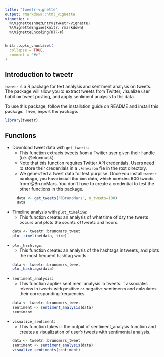 ```yaml
---
title: "tweetr-vignette"
output: rmarkdown::html_vignette
vignette: >
  %\VignetteIndexEntry{tweetr-vignette}
  %\VignetteEngine{knitr::rmarkdown}
  %\VignetteEncoding{UTF-8}
---
```


```r
knitr::opts_chunk$set(
  collapse = TRUE,
  comment = "#>"
)
```

## Introduction to tweetr

`tweetr` is a R package for text analysis and sentiment analysis on
tweets. The package will allow you to extract tweets from Twitter,
visualize user habit on tweet posting, and apply sentiment analysis to
the data.

To use this package, follow the installation guide on README and 
install this package.  Then, import the package.

```r
library(tweetr)
```

## Functions

-   Download tweet data with `get_tweets`:       
    -   This function extracts tweets from a Twitter user given their
        handle (i.e. @elonmusk).
    -   Note that this function requires Twitter API credentials. Users 
        need to store their credentials in a `.Renviron` file in the 
        root directory. 
    -   We generated a tweet data for test purpose. Once you install 
        `tweetr` package, you have install the test data, which contains 
        500 tweets from @BrunoMars. You don't have to create a credential
        to test the other functions in this package.

    ```r
      data <- get_tweets('@BrunoMars', n_tweets=100)
      data
    ```
    
-   Timeline analysis with `plot_timeline`:
    -   This function creates an analysis of what time of day the tweets
        occurs and plots the counts of tweets and hours.
    
    ```r
    data <- tweetr::brunomars_tweet
    plot_timeline(data, time)
    ```

        
-   `plot_hashtags`:
    -   This function creates an analysis of the hashtags in tweets, and
        plots the most frequent hashtag words.
    ```r
    data <- tweetr::brunomars_tweet
    plot_hashtags(data)
    ```

-   `sentiment_analysis`:
    -   This function applies sentiment analysis to tweets. It
        associates tokens in tweets with positive or negative sentiments
        and calculates their corresponding frequencies.
    ```r
    data <- tweetr::brunomars_tweet
    sentiment <- sentiment_analysis(data)
    sentiment
    ```

-   `visualize_sentiment`:
    -   This function takes in the output of sentiment\_analysis
        function and creates a visualization of user’s tweets with
        sentimental analysis.
    ```r
    data <- tweetr::brunomars_tweet
    sentiment <- sentiment_analysis(data)
    visualize_sentiments(sentiment)
    ```


